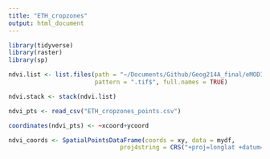 ```yaml
---
title: "ETH_cropzones"
output: html_document
---
```


```r

library(tidyverse)
library(raster)
library(sp)

```

```r

ndvi.list <- list.files(path = "~/Documents/Github/Geog214A_final/eMODIS_NDVI",
                        pattern = ".tif$", full.names = TRUE)

ndvi.stack <- stack(ndvi.list)

ndvi_pts <- read_csv("ETH_cropzones_points.csv")

coordinates(ndvi_pts) <- ~xcoord+ycoord

ndvi_coords <- SpatialPointsDataFrame(coords = xy, data = mydf,
                               proj4string = CRS("+proj=longlat +datum=WGS84 +ellps=WGS84 +towgs84=0,0,0"))


```

